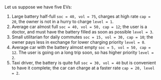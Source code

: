Let us suppose we have five EVs:

1. Large battery half-full `soc = 40, vol = 75`, charges at high rate `cap = 20`, the owner is not in a hurry to charge `level = 1`.
2. Average car almost full `soc = 40, vol = 50, cap = 12`; the user is a doctor, and must have the battery filled as soon as possible `level = 3`. 
3. Small utilitarian for daily commutes `soc = 15, vol = 30, cap = 10`; the owner pays less in exchange for lower charging priority `level = 0`.
4. Average car with the battery almost empty `soc = 5, vol = 50, cap = 12`. The user is going on a long trip soon, so has higher priority `level = 2`.
5. Taxi driver, the battery is quite full `soc = 30, vol = 40` but is convenient to have it complete; the car can charge at a faster rate `cap = 20, level = 2`.